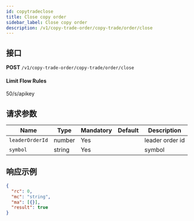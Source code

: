 ```yaml
---
id: copytradeclose
title: Close copy order
sidebar_label: Close copy order
description: /v1/copy-trade-order/copy-trade/order/close
---
```


## 接口

**POST** `/v1/copy-trade-order/copy-trade/order/close`

#### **Limit Flow Rules**

50/s/apikey

## 请求参数

| Name            | Type   | Mandatory | Default | Description     |
| --------------- | ------ | --------- | ------- | --------------- |
| `leaderOrderId` | number | Yes       |         | leader order id |
| `symbol`        | string | Yes       |         | symbol          |

## 响应示例

```json
{
  "rc": 0,
  "mc": "string",
  "ma": [{}],
  "result": true
}
```
